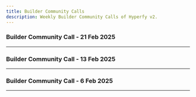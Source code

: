 ```yaml
---
title: Builder Community Calls
description: Weekly Builder Community Calls of Hyperfy v2.
---
```




### Builder Community Call - 21 Feb 2025
<YouTube id="5JbPh_kCGso" />

---

### Builder Community Call - 13 Feb 2025
<YouTube id="dyG-fRH79sU" />

---

### Builder Community Call - 6 Feb 2025
<YouTube id="NwHpUX59UA8" />

---


